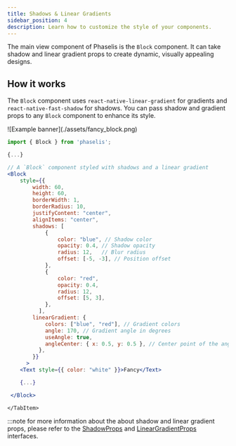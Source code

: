 ```yaml
---
title: Shadows & Linear Gradients
sidebar_position: 4
description: Learn how to customize the style of your components.
---
```


The main view component of Phaselis is the `Block` component. It can take shadow and linear gradient props to create dynamic, visually appealing designs.

## How it works

The `Block` component uses `react-native-linear-gradient` for gradients and `react-native-fast-shadow` for shadows. You can pass shadow and gradient props to any `Block` component to enhance its style.


<Tabs defaultValue='preview'>
    <TabItem value="preview" label="Preview">
     ![Example banner](./assets/fancy_block.png)
    </TabItem>
    <TabItem value="code" label="Code">
  
```jsx
import { Block } from 'phaselis';

{...}

// A `Block` component styled with shadows and a linear gradient
<Block
    style={{
        width: 60,
        height: 60,
        borderWidth: 1,
        borderRadius: 10,
        justifyContent: "center",
        alignItems: "center",
        shadows: [
            {
                color: "blue", // Shadow color
                opacity: 0.4, // Shadow opacity
                radius: 12,   // Blur radius
                offset: [-5, -3], // Position offset
            },
            {
                color: "red",
                opacity: 0.4,
                radius: 12,
                offset: [5, 3],
            },
          ],
        linearGradient: {
            colors: ["blue", "red"], // Gradient colors
            angle: 170, // Gradient angle in degrees
            useAngle: true,
            angleCenter: { x: 0.5, y: 0.5 }, // Center point of the angle
          },
        }}
      >
    <Text style={{ color: "white" }}>Fancy</Text>

    {...}

 </Block>
```
    </TabItem>
</Tabs>

:::note
for more information about the about shadow and linear gradient props, please refer to the [ShadowProps](../advanced/interfaces/shadows-interface) and [LinearGradientProps](../advanced/interfaces/linear-gradient-interface) interfaces.